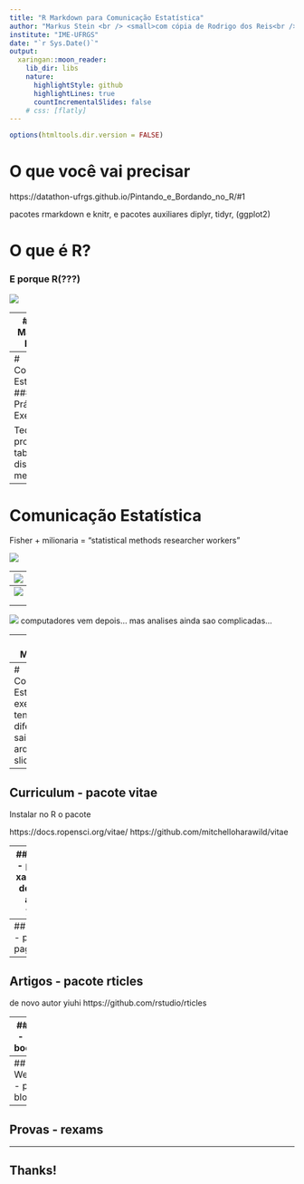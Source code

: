 ```yaml
---
title: "R Markdown para Comunicação Estatística"
author: "Markus Stein <br /> <small>com cópia de Rodrigo dos Reis<br /> e em colaboração com Márcia Barbian e Silvana Schneider</small> <br /> <br /> Departmento de Estatística"
institute: "IME-UFRGS"
date: "`r Sys.Date()`"
output:
  xaringan::moon_reader:
    lib_dir: libs
    nature:
      highlightStyle: github
      highlightLines: true
      countIncrementalSlides: false
    # css: [flatly]
---
```


```r
options(htmltools.dir.version = FALSE)
```

<!-- logos jornada datathon semanistica ... no background:-->
<!-- --- -->
# O que você vai precisar

https://datathon-ufrgs.github.io/Pintando_e_Bordando_no_R/#1

pacotes rmarkdown e knitr, e pacotes auxiliares diplyr, tidyr, (ggplot2)

<!-- No Rstudio > Terminal -->
<!-- git clone https://github.com/markus-stein/Rmarkdown_workshop -->
<!-- rmarkdown::render('arquivo.Rmd', 'xaringan::moonreade ,NaqWER567890') -->
---
# O que é R?
### E porque R(???)

<!-- # ```{r echo=FALSE, fig.align='center', message=FALSE, warning=FALSE, out.width='45%', paged.print=FALSE} -->
<!-- # knitr::include_graphics('images/tobeornottobe1.jpg') -->
<!-- # ``` -->

![](https://www.oreilly.com/library/view/the-art-of/9781593273842/httpatomoreillycomsourcenostarchimages915868.png.jpg)

---
# O que é Markdown?
<!-- http://cursos.leg.ufpr.br/prr/capMarkdown.html#escrevendo_um_documento_em_markdown -->
Exemplo

---
# Comunicação Estatística
<!-- https://github.com/rstudio-education/communicate-rmd-workshop -->
<!-- https://github.com/dtkaplan/shinymark/blob/master/00-welcome/00-welcome.pdf -->
<!-- https://bookdown.org/yihui/rmarkdown/css-and-themes.html -->
<!-- https://r4ds.had.co.nz/r-markdown.html -->
<!-- curso-R -->
<!-- https://gitlab.procc.fiocruz.br/oswaldo/DS_2017/blob/153495ccebb0b66766b79c695bd01a38ae0dda47/markdown/markdown.md -->
### Teoria e Prática
Exemplo:

Teoria de prob. + tabelas de dists. = metodologia  

---
# Comunicação Estatística

Fisher + milionaria = "statistical methods researcher workers"


![](https://www.nature.com/news/polopoly_fs/7.33601.1454417604!/image/H4060090-Portrait_of_Sir_Ronald_Aylmer_Fisher-SPL_HIRES.jpg_gen/derivatives/landscape_300/H4060090-Portrait_of_Sir_Ronald_Aylmer_Fisher-SPL_HIRES.jpg)

---
![](https://psychclassics.yorku.ca/Fisher/Methods/tab6-31.gif)

---
![](https://psychclassics.yorku.ca/Fisher/Methods/tab6-32.gif)
<!-- ![](https://static01.nyt.com/images/2019/02/17/magazine/17mag-coders-pics-slide-QBW6/17mag-coders-pics-slide-QBW6-superJumbo.png?quality=90&auto=webp) -->

 <!-- https://www.pinterest.com/amstatnews/statistics-history/ -->


<!-- install.packages(c("")) -->

---
![](http://www.cs.kent.edu/~rothstei/10051/HistoryPt3_files/Apple1.jpg)
computadores vem depois... mas analises ainda sao complicadas... 


--- 
# R e Markdown

funcao render
<!-- http://cursos.leg.ufpr.br/prr/capMarkdown.html#escrevendo_um_documento_em_markdown -->

### Slides Prof Rodrigo dos Reis

---
# Comunicação Estatística
exercicio... tente diferentes saidas arquivos e slides
<!-- http://cursos.leg.ufpr.br/prr/capDocDin.html -->


---
## Curriculum - pacote vitae
Instalar no R o pacote

https://docs.ropensci.org/vitae/
https://github.com/mitchelloharawild/vitae




---
## Slides - pacote  xaringam
de novo autor yiuhi


---
## Pôster - pacote pagedown


---
## Artigos - pacote rticles
de novo autor yiuhi
https://github.com/rstudio/rticles

---
## Livros - pacote bookdown

---
## Websites - pacote blogdown

---
## Provas - rexams

---
## Thanks!

<!-- ![](https://miro.medium.com/max/875/1*x7P7gqjo8k2_bj2rTQWAfg.jpeg) -->